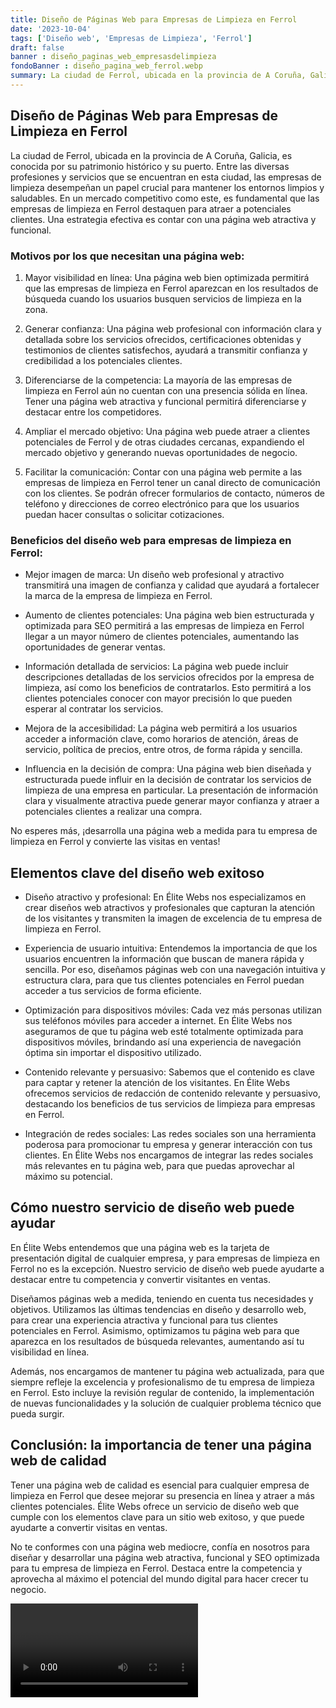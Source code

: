 ```yaml
---
title: Diseño de Páginas Web para Empresas de Limpieza en Ferrol
date: '2023-10-04'
tags: ['Diseño web', 'Empresas de Limpieza', 'Ferrol']
draft: false
banner : diseño_paginas_web_empresasdelimpieza
fondoBanner : diseño_pagina_web_ferrol.webp
summary: La ciudad de Ferrol, ubicada en la provincia de A Coruña, Galicia, es conocida por su patrimonio histórico y su puerto. Entre las diversas profesiones y servicios que se encuentran en esta ciudad, las empresas de limpieza desempeñan un papel crucial para mantener los entornos limpios y saludables. En un mercado competitivo como este, es fundamental que las empresas de limpieza en Ferrol destaquen para atraer a potenciales clientes. Una estrategia efectiva es contar con una página web atractiva y funcional. 
---
```


## Diseño de Páginas Web para Empresas de Limpieza en Ferrol

La ciudad de Ferrol, ubicada en la provincia de A Coruña, Galicia, es conocida por su patrimonio histórico y su puerto. Entre las diversas profesiones y servicios que se encuentran en esta ciudad, las empresas de limpieza desempeñan un papel crucial para mantener los entornos limpios y saludables. En un mercado competitivo como este, es fundamental que las empresas de limpieza en Ferrol destaquen para atraer a potenciales clientes. Una estrategia efectiva es contar con una página web atractiva y funcional. 

### Motivos por los que necesitan una página web:

1. Mayor visibilidad en línea: Una página web bien optimizada permitirá que las empresas de limpieza en Ferrol aparezcan en los resultados de búsqueda cuando los usuarios busquen servicios de limpieza en la zona.

2. Generar confianza: Una página web profesional con información clara y detallada sobre los servicios ofrecidos, certificaciones obtenidas y testimonios de clientes satisfechos, ayudará a transmitir confianza y credibilidad a los potenciales clientes.

3. Diferenciarse de la competencia: La mayoría de las empresas de limpieza en Ferrol aún no cuentan con una presencia sólida en línea. Tener una página web atractiva y funcional permitirá diferenciarse y destacar entre los competidores.

4. Ampliar el mercado objetivo: Una página web puede atraer a clientes potenciales de Ferrol y de otras ciudades cercanas, expandiendo el mercado objetivo y generando nuevas oportunidades de negocio.

5. Facilitar la comunicación: Contar con una página web permite a las empresas de limpieza en Ferrol tener un canal directo de comunicación con los clientes. Se podrán ofrecer formularios de contacto, números de teléfono y direcciones de correo electrónico para que los usuarios puedan hacer consultas o solicitar cotizaciones.

### Beneficios del diseño web para empresas de limpieza en Ferrol:

- Mejor imagen de marca: Un diseño web profesional y atractivo transmitirá una imagen de confianza y calidad que ayudará a fortalecer la marca de la empresa de limpieza en Ferrol.

- Aumento de clientes potenciales: Una página web bien estructurada y optimizada para SEO permitirá a las empresas de limpieza en Ferrol llegar a un mayor número de clientes potenciales, aumentando las oportunidades de generar ventas.

- Información detallada de servicios: La página web puede incluir descripciones detalladas de los servicios ofrecidos por la empresa de limpieza, así como los beneficios de contratarlos. Esto permitirá a los clientes potenciales conocer con mayor precisión lo que pueden esperar al contratar los servicios.

- Mejora de la accesibilidad: La página web permitirá a los usuarios acceder a información clave, como horarios de atención, áreas de servicio, política de precios, entre otros, de forma rápida y sencilla.

- Influencia en la decisión de compra: Una página web bien diseñada y estructurada puede influir en la decisión de contratar los servicios de limpieza de una empresa en particular. La presentación de información clara y visualmente atractiva puede generar mayor confianza y atraer a potenciales clientes a realizar una compra.

No esperes más, ¡desarrolla una página web a medida para tu empresa de limpieza en Ferrol y convierte las visitas en ventas!

<GifSeo />

<Cta />

## Elementos clave del diseño web exitoso

- Diseño atractivo y profesional: En Élite Webs nos especializamos en crear diseños web atractivos y profesionales que capturan la atención de los visitantes y transmiten la imagen de excelencia de tu empresa de limpieza en Ferrol.

- Experiencia de usuario intuitiva: Entendemos la importancia de que los usuarios encuentren la información que buscan de manera rápida y sencilla. Por eso, diseñamos páginas web con una navegación intuitiva y estructura clara, para que tus clientes potenciales en Ferrol puedan acceder a tus servicios de forma eficiente.

- Optimización para dispositivos móviles: Cada vez más personas utilizan sus teléfonos móviles para acceder a internet. En Élite Webs nos aseguramos de que tu página web esté totalmente optimizada para dispositivos móviles, brindando así una experiencia de navegación óptima sin importar el dispositivo utilizado.

- Contenido relevante y persuasivo: Sabemos que el contenido es clave para captar y retener la atención de los visitantes. En Élite Webs ofrecemos servicios de redacción de contenido relevante y persuasivo, destacando los beneficios de tus servicios de limpieza para empresas en Ferrol.

- Integración de redes sociales: Las redes sociales son una herramienta poderosa para promocionar tu empresa y generar interacción con tus clientes. En Élite Webs nos encargamos de integrar las redes sociales más relevantes en tu página web, para que puedas aprovechar al máximo su potencial.

## Cómo nuestro servicio de diseño web puede ayudar

En Élite Webs entendemos que una página web es la tarjeta de presentación digital de cualquier empresa, y para empresas de limpieza en Ferrol no es la excepción. Nuestro servicio de diseño web puede ayudarte a destacar entre tu competencia y convertir visitantes en ventas.

Diseñamos páginas web a medida, teniendo en cuenta tus necesidades y objetivos. Utilizamos las últimas tendencias en diseño y desarrollo web, para crear una experiencia atractiva y funcional para tus clientes potenciales en Ferrol. Asimismo, optimizamos tu página web para que aparezca en los resultados de búsqueda relevantes, aumentando así tu visibilidad en línea.

Además, nos encargamos de mantener tu página web actualizada, para que siempre refleje la excelencia y profesionalismo de tu empresa de limpieza en Ferrol. Esto incluye la revisión regular de contenido, la implementación de nuevas funcionalidades y la solución de cualquier problema técnico que pueda surgir.

## Conclusión: la importancia de tener una página web de calidad

Tener una página web de calidad es esencial para cualquier empresa de limpieza en Ferrol que desee mejorar su presencia en línea y atraer a más clientes potenciales. Élite Webs ofrece un servicio de diseño web que cumple con los elementos clave para un sitio web exitoso, y que puede ayudarte a convertir visitas en ventas.

No te conformes con una página web mediocre, confía en nosotros para diseñar y desarrollar una página web atractiva, funcional y SEO optimizada para tu empresa de limpieza en Ferrol. Destaca entre la competencia y aprovecha al máximo el potencial del mundo digital para hacer crecer tu negocio.

<Video />

<CtaBot job='Empresas de Limpieza' city='Ferrol'/>

<Gmaps query='Ferrol+españa+maps' />